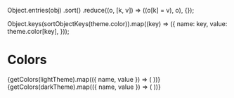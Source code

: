 
<Meta title="StyleGuide/Colors" />

  Object.entries(obj)
    .sort()
    .reduce((o, [k, v]) => ((o[k] = v), o), {});

  Object.keys(sortObjectKeys(theme.color)).map((key) => ({
    name: key,
    value: theme.color[key],
  }));

# Colors

<TabsState initial="light">
  <div id="light" title="Light mode">
    <ColorPalette>
      {getColors(lightTheme).map(({ name, value }) => (
        <ColorItem
          key={name}
          title={`theme.colors.${name}`}
          subtitle={name}
          colors={[value]}
        />
      ))}
    </ColorPalette>
  </div>
  <div id="dark" title="Dark mode">
    <ColorPalette>
      {getColors(darkTheme).map(({ name, value }) => (
        <ColorItem
          key={name}
          title={`theme.colors.${name}`}
          subtitle={name}
          colors={[value]}
        />
      ))}
    </ColorPalette>
  </div>
</TabsState>
